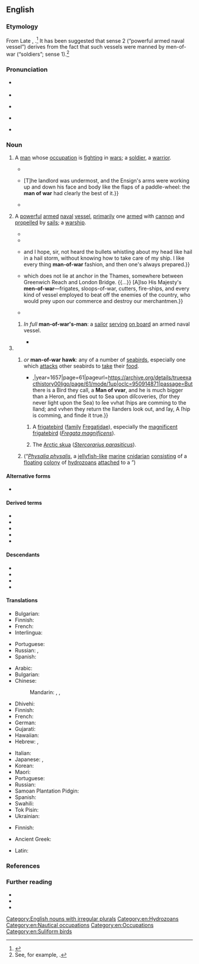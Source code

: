 {{also|man of war}}
==English==
{{was wotd|2022|October|7}}

===Etymology===
{{multiple images
|direction = vertical
|image1 = The Royal Sovereign a first rate man of war, carrying 100 Guns and 750 Men (PAG6958).jpg
|caption1 = Thomas Bastion and I. Cole, ''The'' Royal Sovereign'', a First Rate Man of War, Carrying 100 Guns and 750 Men'' (1715). According to the {{w|National Maritime Museum}} in [[Greenwich]], [[London]], U.K., this is a [[hand#Noun|hand]]-[[coloured#Adjective|coloured]] [[print#Noun|print]] [[depict]]ing the H.M.S. ''Royal George'', a man-of-war ''(sense 2)'' originally called the [[w:HMS Royal Charles (1673)|H.M.S. ''Royal Charles'']] when [[build#Verb|built]] in 1673.
|image3 = Magnificent Frigatebird (Fregata magnificens) female - Isla Contoy QR 2020.jpg
|caption3 = A [[magnificent frigatebird]] (''[[Fregata magnificens]]''), also called a man-of-war ''(sense 3.1.1)'', on {{w|Isla Contoy}}, [[Quintana Roo]], [[Mexico]].
|image4 = Arctic skua (Stercorarius parasiticus) on an ice floe, Svalbard.jpg
|caption4 = An [[Arctic skua]] (''[[Stercorarius parasiticus]]'') in [[Svalbard]], known as a man-of-war in the [[United States]] ''(sense 3.1.2)''.
|image5 = Portuguese Man-O-War (Physalia physalis).jpg
|caption5 = A man-of-war ''(sense 3.2)'', known more fully as a [[Portuguese man-of-war]] (''[[Physalia physalis]]'').
}}

From Late {{inh|en|enm|man of wer}}, {{m|enm|man of werre|t=fighting man, soldier}}.<ref>{{R:MED Online|subentry=man of [wer(re]|entry=wer(re|pos=n|id=MED52312}}</ref> It has been suggested that sense 2 (“powerful armed naval vessel”) derives from the fact that such vessels were manned by men-of-war (“soldiers”; sense 1).<ref>See, for example, {{cite-book|author=Eliezer Edwards|entry=Man-of-war|title=Words, Facts, and Phrases: A Dictionary of Curious, Quaint, & Out-of-the-way Matters|location=London|publisher={{w|Chatto & Windus}},{{nb...|Piccadilly}}|year=1882|page=351|pageurl=https://books.google.com/books?id=7DcCAAAAQAAJ&pg=PA351|oclc=174082463}}.</ref>

===Pronunciation===
* {{a|RP}} {{IPA|en|/ˌmænə(v)ˈwɔː/}}
* {{audio|en|LL-Q1860 (eng)-Vealhurl-man-of-war.wav|Audio (UK)}}
* {{a|GA}} {{IPA|en|/ˌmænə(v)ˈwɔɹ/|/ˈmæn-/}}
* {{a|NZ}} {{IPA|en|/ˌmɛnɘ(v)ˈwoː/}}
* {{rhymes|en|ɔː(ɹ)}}

===Noun===
{{en-noun|head=[[man]]-[[of]]-[[war]]|men-of-war}}

# {{lb|en|military|archaic|except|humorous}} A [[man#Noun|man]] whose [[occupation]] is [[fight#Verb|fighting]] in [[war#Noun|wars]]; a [[soldier#Noun|soldier]], a [[warrior]].
#* {{RQ:Coverdale Bible|Exodus|15|3|xxx|column=1|passage=The LORDE is the right '''man of warre''', LORDE is his name. The charettes of Pharaor his power, hath he caſt in to the ſee.}}
#* {{RQ:Thackeray Catherine|chapter=VI|chaptername=The Adventures of the Ambassador, Mr. Macshane|page=79|passage=In an hour more, the whole house was awakened by a violent noise of howling, curses, and pots clattering to and fro. {{...}} [T]he landlord was undermost, and the Ensign's arms were working up and down his face and body like the flaps of a paddle-wheel: the '''man of war''' had clearly the best of it.}}
#* {{RQ:Blackmore Lorna Doone|volume=III|chapter=XVI|page=241|passage=[T]he distinguished '''man of war''', and worshipful scholar, Master Bloxham, was now promoted to take the tolls, and catch all the rebels around our part.}}
# {{lb|en|military|watercraft|chiefly|historical}} A [[powerful]] [[armed#Adjective|armed]] [[naval]] [[vessel#Noun|vessel]], [[primarily]] one [[arm#Verb|armed]] with [[cannon#Noun|cannon]] and [[propel]]led by [[sail#Noun|sails]]; a [[warship]].
#: {{synonyms|en|warcraft|Thesaurus:warship}}
#* {{RQ:Pepys Diary|volume=II|date=27 July 1661|page=71|passage=In the lobby I spoke with Mr. [[w:George Montagu (died 1681)|George Montagu]], and advised about a ship to carry my [[w:Edward Montagu, 2nd Earl of Sandwich|Lord Hinchingbroke]] and the rest of the young gentlemen to France, and they have resolved of going in a hired vessell from Rye, and not in a '''man of war'''.}}
#* {{RQ:Landon Lady Anne Granard|volume=I|chapter=XVIII|page=229|passage=[N]o wonder that, although junior partner, and as modest as he was high-spirited, he trod his counting-house floor with a step vigorous and springy as the young captain of a '''man-of-war''', for he felt that he was an emancipated slave; nay, more, a British merchant.}}
#* {{RQ:Marryat Poor Jack|chapter=More Cry than Wool—Bramble would Dig a Pit for Another and Tumbles in along with Him|page=240|passage=Well, I've not served the king for seven years for nothing, {{...}} and I hope, sir, not heard the bullets whistling about my head like hail in a hail storm, without knowing how to take care of my ship. I like every thing '''man-of-war''' fashion, and then one's always prepared.}}
#* {{RQ:Besant World|volume=I|chapter=How Jack Came to Deptford|page=52|passage=And there is kind of no ship or boat, built to swim in the sea, {{...}} which does not lie at anchor in the Thames, somewhere between Greenwich Reach and London Bridge. {{...}} [A]lso His Majesty's '''men-of-war'''—frigates, sloops-of-war, cutters, fire-ships, and every kind of vessel employed to beat off the enemies of the country, who would prey upon our commerce and destroy our merchantmen.}}
#* {{RQ:Joyce Ulysses|page=332|passage=His little '''man-o'-war''' top and unmentionables were full of sand but Cissy was a past mistress in the art of smoothing over life's tiny troubles and and{{sic}} very quickly not one speck of sand was to be seen on his smart little suit.|footer=Referring to a child’s sailor suit.}}
## {{lb|en|obsolete|rare}} ''In full'' '''man-of-war's-man''': a [[sailor]] [[serve#Verb|serving]] [[on board]] an armed naval vessel.
##* {{RQ:Nashe Lenten Stuffe|page=27|passage=[H]ee is firſt broken to the Sea in the Herring mans Skiffe or Cockboate, vvhere hauing learned to brooke all vvaters, and drinke as he can out of a tarrie Canne, and eate poore Iohn out of ſvvuttie platters vvhen he may get it vvithout butter or muſtard, there is no ho vvith him but once hartned thus, hee vvill needes be a '''man of vvarre''', or a ''Tobaco'' taker, and vveare a ſiluer VVhiſtle.}}
# {{non-gloss definition|Senses relating to [[animal]]s.}}
## {{short for|en|{{vern|man-of-war bird}}|nodot=1}} ''or'' {{lb|en|obsolete}} '''man-of-war hawk''': any of a number of [[seabird]]s, especially one which [[attack#Verb|attacks]] other seabirds to [[take#Verb|take]] their [[food]].
##* {{quote-book|en|author=Richard Ligon|authorlink=Richard Ligon|chapter=[Birds]|title=A True & Exact History of the Island of Barbados.{{nb...|Illustrated with a Mapp of the Island, as also the Principall Trees and Plants there, Set forth in Their due Proportions and Shapes, Drawne out by Their Severall and Respective Scales. Together with the Ingenio that Makes the Sugar, with the Plots of the Severall Houses, Roomes, and Other Places, that are Used in he Whole Processe of Sugar-making; viz. the Grinding-room, the Boyling-room, the Filling-room, the Curing-house, Still-house, and Furnaces; All Cut in Copper.}}|location=London|publisher={{...|Printed for}} {{w|Humphrey Moseley}},{{nb...|at the Prince’s Armes in St. Paul’s Church-yard}}|year=1657|page=61|pageurl=https://archive.org/details/trueexacthistory00ligo/page/61/mode/1up|oclc=950914871|passage=But there is a Bird they call, a '''Man of vvar''', and he is much bigger than a Heron, and flies out to Sea upon diſcoveries, (for they never light upon the Sea) to ſee vvhat ſhips are comming to the Iland; and vvhen they return the Ilanders look out, and ſay, A ſhip is comming, and finde it true.}}
### {{lb|en|specifically|archaic}} A [[frigatebird]] ([[family]] [[Fregatidae]]), especially the [[magnificent frigatebird]] (''[[Fregata magnificens]]'').
### {{lb|en|specifically|US}} The [[Arctic skua]] (''[[Stercorarius parasiticus]]'').
## {{short for|en|Portuguese man-of-war|nodot=1}} (“''[[Physalia physalis]]'', a [[jellyfish]][[-like]] [[marine#Adjective|marine]] [[cnidarian]] [[consist]]ing of a [[floating#Adjective|floating]] [[colony]] of [[hydrozoan]]s [[attach]]ed to a {{l|en|float|id=buoyant}}”)
##: {{synonyms|en|bluebottle}}

====Alternative forms====
* {{alter|en|man of war|man-o-war|man o' war|man-o'-war}}

====Derived terms====
* {{l|en|man-of-war bird}}
* {{l|en|man-of-war fish}}
* {{l|en|man-o'-war suit}}
* {{l|en|Pacific man-of-war}}
* {{l|en|Portuguese man-of-war}}

====Descendants====
* {{desc|cpe-spp|manua}}
* {{desc|tpi|manua}}
* {{desc|bor=1|dv|މަނަވަރު}}
* {{desc|bor=1|sw|manowari}}

====Translations====
{{trans-top-also|man fighting in a war|soldier|warrior}}
* Bulgarian: {{t+|bg|военен|m}}
* Finnish: {{t+|fi|sotamies}}
* French: {{t|fr|homme de guerre|m}}
* Interlingua: {{t|ia|homine de guerra}}
{{trans-mid}}
* Portuguese: {{t+|pt|guerreiro}}
* Russian: {{t+|ru|вое́нный|m}}, {{t+|ru|военнослу́жащий|m}}
* Spanish: {{t|es|hombre de guerra|m}}
{{trans-bottom}}

{{trans-top|powerful armed naval vessel}}
* Arabic: {{t|ar|سَفِينَة حَرْبِيَّة|f}}
* Bulgarian: {{t|bg|военен кораб|m}}
* Chinese:
*: Mandarin: {{t+|cmn|兵船|tr=bīngchuán}}, {{t+|cmn|軍艦}}, {{t+|cmn|军舰|tr=jūnjiàn}}
* Dhivehi: {{t|dv|މަނަވަރު}}
* Finnish: {{t+|fi|sotalaiva}}
* French: {{t|fr|navire de guerre|m}}
* German: {{t+|de|Kriegsschiff|n}}
* Gujarati: {{t|gu|મનવાર}}
* Hawaiian: {{t|haw|manuā}}
* Hebrew: {{t+|he|אֳנִיָּת קְרָב|f|tr=oniyat krav}}, {{t+|he|אֳנִיַּת מִלְחָמָה|f|tr=oniyat milkhamah}}
{{trans-mid}}
* Italian: {{t|it|nave da guerra|f}}
* Japanese: {{t+|ja|軍艦|tr=ぐんかん, gunkan}}, {{t+|ja|戦艦|tr=せんかん, senkan}}
* Korean: {{t+|ko|군함}}
* Maori: {{t|mi|manuao}}
* Portuguese: {{t|pt|[[navio]] [[de]] [[guerra]]|m}}
* Russian: {{t|ru|вое́нный кора́бль|m}}
* Samoan Plantation Pidgin: {{t|cpe-spp|manua}}
* Spanish: {{t+|es|buque de guerra|m}}
* Swahili: {{t+|sw|manowari}}
* Tok Pisin: {{t|tpi|manua}}
* Ukrainian: {{t|uk|військо́вий корабе́ль|m}}
{{trans-bottom}}

{{trans-top|any of a number of seabirds, especially one which attacks other seabirds for their food}}
* Finnish: {{not used|fi}} {{q|no equivalent collective term; see the translation tables below}}
{{trans-mid}}
{{trans-bottom}}

{{trans-see|frigatebird}}
{{trans-see|''Fregata magnificens''|magnificent frigatebird}}
{{trans-see|''Stercorarius parasiticus''|Arctic skua}}
{{trans-see|''Physalia physalis''|Portuguese man-of-war}}

{{checktrans-top}}
* Ancient Greek: {{t-check|grc|ἀνὴρ πολεμιστής|m}}
{{trans-mid}}
* Latin: {{t-check|la|vir bellator|m}}
{{trans-bottom}}

===References===
<references/>

===Further reading===
* {{pedia}}
* {{R:OED Online|pos=n|id=113614|date=March 2022}}
* {{R:Lexico|pos=n}}

[[Category:English nouns with irregular plurals]]
[[Category:en:Hydrozoans]]
[[Category:en:Nautical occupations]]
[[Category:en:Occupations]]
[[Category:en:Suliform birds]]
